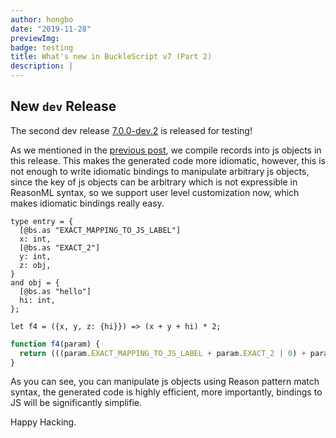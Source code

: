 ```yaml
---
author: hongbo
date: "2019-11-28"
previewImg:
badge: testing
title: What's new in BuckleScript v7 (Part 2)
description: |
---
```


## New `dev` Release

The second dev release
[7.0.0-dev.2](https://github.com/BuckleScript/bucklescript/pull/3995) is
released for testing!

As we mentioned in the [previous
post](https://bucklescript.github.io/blog/2019/11/18/whats-new-in-7), we
compile records into js objects in this release. This makes the generated code
more idiomatic, however, this is not enough to write idiomatic bindings to
manipulate arbitrary js objects, since the key of js objects can be arbitrary
which is not expressible in ReasonML syntax, so we support user level
customization now, which makes idiomatic bindings really easy.

```reason
type entry = {
  [@bs.as "EXACT_MAPPING_TO_JS_LABEL"]
  x: int,
  [@bs.as "EXACT_2"]
  y: int,
  z: obj,
}
and obj = {
  [@bs.as "hello"]
  hi: int,
};

let f4 = ({x, y, z: {hi}}) => (x + y + hi) * 2;
```

```js
function f4(param) {
  return (((param.EXACT_MAPPING_TO_JS_LABEL + param.EXACT_2 | 0) + param.z.hello | 0) << 1);
}
```

As you can see, you can manipulate js objects using Reason pattern match syntax, the generated
code is highly efficient, more importantly, bindings to JS will be significantly simplifie.

Happy Hacking.
